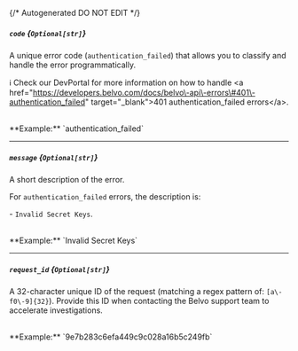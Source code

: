 {/* Autogenerated DO NOT EDIT  */}
##### `code` *{`Optional[str]`}*
A unique error code (`authentication_failed`) that allows you to classify and handle the error programmatically.


ℹ️ Check our DevPortal for more information on how to handle \<a href\="https://developers.belvo.com/docs/belvo\-api\-errors\#401\-authentication_failed" target\="_blank"\>401 authentication_failed errors\</a\>.

<br/>
**Example:** `authentication_failed`

---
##### `message` *{`Optional[str]`}*
A short description of the error. 


For `authentication_failed` errors, the description is:

  \- `Invalid Secret Keys`.

<br/>
**Example:** `Invalid Secret Keys`

---
##### `request_id` *{`Optional[str]`}*
A 32\-character unique ID of the request (matching a regex pattern of: `[a\-f0\-9]{32}`). Provide this ID when contacting the Belvo
support team to accelerate investigations.

<br/>
**Example:** `9e7b283c6efa449c9c028a16b5c249fb`

